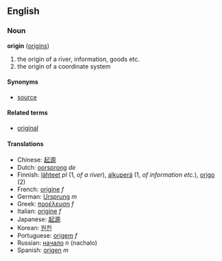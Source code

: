 ==English==
===Noun===
'''origin''' ([[origins]])

#the origin of a river, information, goods etc.
#the origin of a coordinate system

====Synonyms====
*[[source]]

====Related terms====
*[[original]]

====Translations====
*Chinese: [[起源]]
*Dutch: [[oorsprong]] ''de''
*Finnish: [[lähteet]] ''pl'' (1, ''of a river''), [[alkuperä]] (1, ''of information etc.''), [[origo#Finnish|origo]] (2)
*French: [[origine]] ''f''
*German: [[Ursprung]] ''m''
*Greek: [[προέλευση]] ''f''
*Italian: [[origine]] ''f''
*Japanese: [[起源]]
*Korean: [[원천]]
*Portuguese: [[origem]] ''f''
*Russian: [[начало]] ''n'' (nachalo)
*Spanish: [[origen]] ''m''
